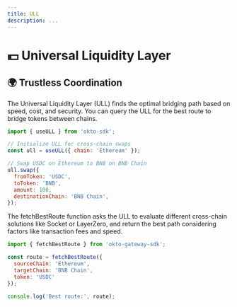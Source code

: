 ```yaml
---
title: ULL
description: ...
---
```

# 💵 Universal Liquidity Layer

## 🌍 **Trustless Coordination**

The Universal Liquidity Layer (ULL) finds the optimal bridging path based on speed, cost, and security. You can query the ULL for the best route to bridge tokens between chains.

```javascript
import { useULL } from 'okto-sdk';

// Initialize ULL for cross-chain swaps
const ull = useULL({ chain: 'Ethereum' });

// Swap USDC on Ethereum to BNB on BNB Chain
ull.swap({
  fromToken: 'USDC',
  toToken: 'BNB',
  amount: 100,
  destinationChain: 'BNB Chain',
});
```
The fetchBestRoute function asks the ULL to evaluate different cross-chain solutions like Socket or LayerZero, and return the best path considering factors like transaction fees and speed.
```javascript
import { fetchBestRoute } from 'okto-gateway-sdk';

const route = fetchBestRoute({
  sourceChain: 'Ethereum',
  targetChain: 'BNB Chain',
  token: 'USDC'
});

console.log('Best route:', route);
